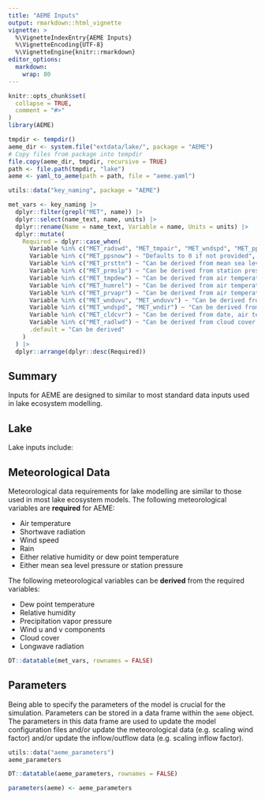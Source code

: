 ```yaml
---
title: "AEME Inputs"
output: rmarkdown::html_vignette
vignette: >
  %\VignetteIndexEntry{AEME Inputs}
  %\VignetteEncoding{UTF-8}
  %\VignetteEngine{knitr::rmarkdown}
editor_options: 
  markdown: 
    wrap: 80
---
```


```r
knitr::opts_chunk$set(
  collapse = TRUE,
  comment = "#>"
)
library(AEME)

tmpdir <- tempdir()
aeme_dir <- system.file("extdata/lake/", package = "AEME")
# Copy files from package into tempdir
file.copy(aeme_dir, tmpdir, recursive = TRUE)
path <- file.path(tmpdir, "lake")
aeme <- yaml_to_aeme(path = path, file = "aeme.yaml")

utils::data("key_naming", package = "AEME")

met_vars <- key_naming |> 
  dplyr::filter(grepl("MET", name)) |> 
  dplyr::select(name_text, name, units) |> 
  dplyr::rename(Name = name_text, Variable = name, Units = units) |> 
  dplyr::mutate(
    Required = dplyr::case_when(
      Variable %in% c("MET_radswd", "MET_tmpair", "MET_wndspd", "MET_pprain") ~ "Yes",
      Variable %in% c("MET_ppsnow") ~ "Defaults to 0 if not provided",
      Variable %in% c("MET_prsttn") ~ "Can be derived from mean sea level pressure",
      Variable %in% c("MET_prmslp") ~ "Can be derived from station pressure",
      Variable %in% c("MET_tmpdew") ~ "Can be derived from air temperature and relative humidity",
      Variable %in% c("MET_humrel") ~ "Can be derived from air temperature and dew point temperature",
      Variable %in% c("MET_prvapr") ~ "Can be derived from air temperature and relative humidity",
      Variable %in% c("MET_wnduvu", "MET_wnduvv") ~ "Can be derived from wind speed and direction",
      Variable %in% c("MET_wndspd", "MET_wndir") ~ "Can be derived from u an v wind vectors",
      Variable %in% c("MET_cldcvr") ~ "Can be derived from date, air temperature, relative humiity, shortwave radiation, latitude, longitude and elevation",
      Variable %in% c("MET_radlwd") ~ "Can be derived from cloud cover, air temperature and relative humidity",
      .default = "Can be derived" 
    )
  ) |> 
  dplyr::arrange(dplyr::desc(Required))

```

## Summary

Inputs for AEME are designed to similar to most standard data inputs used in
lake ecosystem modelling. 

## Lake

Lake inputs include:

## Meteorological Data

Meteorological data requirements for lake modelling are similar to those used in
most lake ecosystem models. The following meteorological variables are 
**required** for AEME: 

- Air temperature
- Shortwave radiation
- Wind speed
- Rain
- Either relative humidity or dew point temperature
- Either mean sea level pressure or station pressure

The following meteorological variables can be **derived** from the required
variables:

- Dew point temperature
- Relative humidity
- Precipitation vapor pressure
- Wind u and v components
- Cloud cover
- Longwave radiation

```r
DT::datatable(met_vars, rownames = FALSE)
```



## Parameters

Being able to specify the parameters of the model is crucial for the
simulation. Parameters can be stored in a data frame within the `aeme` object.
The parameters in this data frame are used to update the model configuration
files and/or update the meteorological data (e.g. scaling wind factor) and/or
update the inflow/outflow data (e.g. scaling inflow factor). 

```r
utils::data("aeme_parameters")
aeme_parameters
```

```r
DT::datatable(aeme_parameters, rownames = FALSE)
```

```r
parameters(aeme) <- aeme_parameters
```



